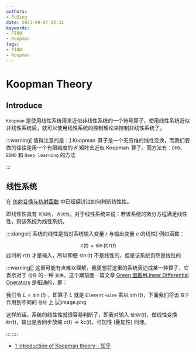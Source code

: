 ```yaml
---
authors:
- PuQing
date: 2023-09-07 22:31
keywords:
- PINN
- Koopman
tags:
- PINN
- Koopman
---
```

# Koopman Theory

## Introduce

`Koopman` 是使用线性系统用来近似非线性系统的一个符号算子，使用线性系统近似非线性系统后，就可以使用线性系统的控制理论来控制非线性系统了。

:::warning[ 值得注意的是：]
$\operatorname{Koopman}$ 算子是一个无穷维的线性变换，而我们要做的往往是用一个有限维度的 $K$ 矩阵去近似 $\operatorname{Koopman}$ 算子。而方法有：`DMD`、`EDMD` 和 `Deep learning` 的方法

:::
## 线性系统

在 [仿射变换与仿射函数](./bbfe1702) 中已经探讨过如何判断<Highlight>线性性</Highlight>。


<!--truncate-->
即<Highlight>线性性</Highlight>具有 `可加性`，`齐次性`。对于线性系统来说：若该系统的微分方程满足线性性，则该系统为线性系统。

::::danger[ 系统的线性是指对系统输入变量 $r$ 与输出变量 $c$ 的线性]
例如函数：

$$
c(t) = \sin(t) r(t)
$$
此时的 $r(t)$ 才是输入，所以即便 $\sin(t)$ 不是线性的，但是该系统仍然是线性的

:::warning[]
这里可能有点难以理解，我更想将这里的<Highlight>系统</Highlight>表述成某一种算子，它表示对于 `信号` 的一种 `变换`，这个跟前面一篇文章 [Green 函数#Linear Differential Operators](./bfd8484a#linear-differential-operators) 是相通的，即：

我们令 $L=\sin(t)\cdot$，即算子 $L$ 就是 `Element-wise` 乘以 $\sin(t)$，下面我们将该 `算子` 作用到不同的 `信号` 上
![image.png](https://images.puqing.work/2023/09/15/65040d9edd637.png)

这样的话，系统的线性性就很容易判断了，即我对输入 `信号`$r(t)$，做线性变换 $kr(t)$，输出是否同步放缩 $c(t)\to kc(t)$，可加性 (叠加性) 同理。

:::
::::
- [1 Introduction of Koopman theory - 知乎](https://zhuanlan.zhihu.com/p/77438448)
